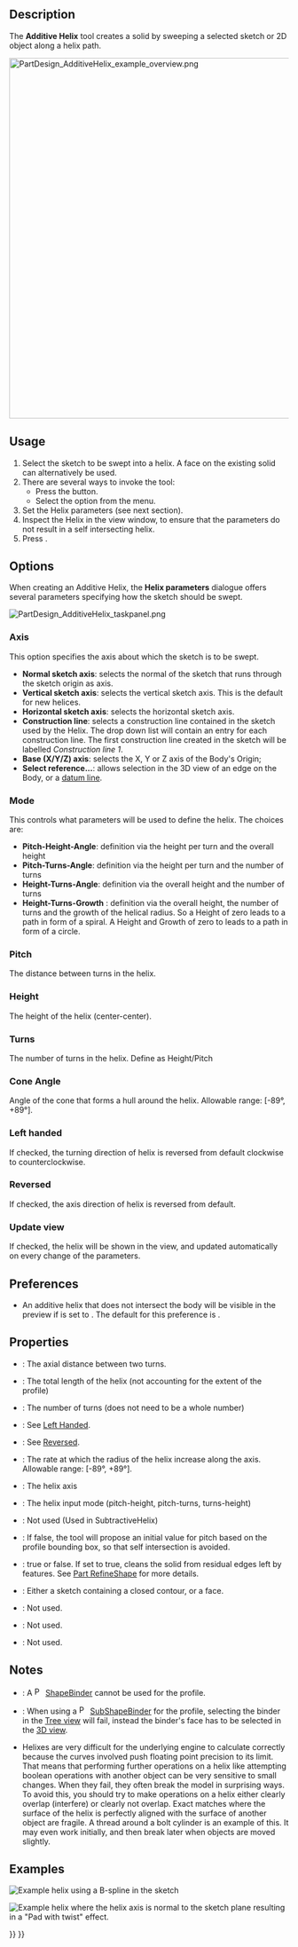 <languages/>
<translate>

<!--T:1-->
{{Docnav
|[[PartDesign_AdditivePipe|Additive pipe]]
|[[PartDesign_AdditiveBox|Additive box]]
|[[PartDesign_Workbench|PartDesign]]
|IconL=PartDesign_AdditivePipe.svg
|IconR=PartDesign_AdditiveBox.svg
|IconC=Workbench_PartDesign.svg
}}

<!--T:2-->
{{GuiCommand
|Name=PartDesign AdditiveHelix
|MenuLocation=Part Design → Create an additive feature → Additive helix
|Workbenches=[[PartDesign_Workbench|PartDesign]]
|Version=0.19
|SeeAlso=[[PartDesign_SubtractiveHelix|PartDesign SubtractiveHelix]]
}}

== Description == <!--T:3-->

<!--T:4-->
The '''Additive Helix''' tool creates a solid by sweeping a selected sketch or 2D object along a helix path.

</translate>
[[File:PartDesign_AdditiveHelix_example_overview.png|none|650px]]
<translate>

<!--T:5-->
{{Caption|The profile (B), is swept around axis (A) in order to produce the solid helix (C).}}

== Usage == <!--T:6-->

<!--T:7-->
# Select the sketch to be swept into a helix. A face on the existing solid can alternatively be used.
# There are several ways to invoke the tool:
#* Press the {{Button|[[Image:PartDesign_AdditiveHelix.svg|16px]] [[PartDesign_AdditiveHelix|Additive helix]]}} button.
#* Select the {{MenuCommand|Part Design → Create an additive feature → [[Image:PartDesign_AdditiveHelix.svg|16px]] Additive helix}} option from the menu.
# Set the Helix parameters (see next section).
# Inspect the Helix in the view window, to ensure that the parameters do not result in a self intersecting helix.
# Press {{Button|OK}}.

== Options == <!--T:8-->

<!--T:9-->
When creating an Additive Helix, the '''Helix parameters''' dialogue offers several parameters specifying how the sketch should be swept.

</translate>
[[File:PartDesign_AdditiveHelix_taskpanel.png|frame|left]]
<translate>

=== Axis === <!--T:10-->

<!--T:11-->
This option specifies the axis about which the sketch is to be swept.
* '''Normal sketch axis''': selects the normal of the sketch that runs through the sketch origin  as axis. {{Version|0.20}}
* '''Vertical sketch axis''': selects the vertical sketch axis. This is the default for new helices.
* '''Horizontal sketch axis''': selects the horizontal sketch axis.
* '''Construction line''': selects a construction line contained in the sketch used by the Helix. The drop down list will contain an entry for each construction line. The first construction line created in the sketch will be labelled ''Construction line 1''.
* '''Base (X/Y/Z) axis''': selects the X, Y or Z axis of the Body's Origin;
* '''Select reference...''': allows selection in the 3D view of an edge on the Body, or a [[PartDesign_Line|datum line]].

=== Mode === <!--T:12-->

<!--T:13-->
This controls what parameters will be used to define the helix. The choices are:
* '''Pitch-Height-Angle''': definition via the height per turn and the overall height
* '''Pitch-Turns-Angle''': definition via the height per turn and the number of turns
* '''Height-Turns-Angle''': definition via the overall height and the number of turns
* '''Height-Turns-Growth''' {{Version|0.20}}: definition via the overall height, the number of turns and the growth of the helical radius. So a Height of zero leads to a path in form of a spiral. A Height and Growth of zero to leads to a path in form of a circle.

=== Pitch === <!--T:14-->

<!--T:15-->
The distance between turns in the helix.

=== Height === <!--T:16-->

<!--T:17-->
The height of the helix (center-center).

=== Turns === <!--T:18-->

<!--T:19-->
The number of turns in the helix. Define as Height/Pitch

=== Cone Angle === <!--T:20-->

<!--T:21-->
Angle of the cone that forms a hull around the helix. Allowable range: [-89°, +89°].

=== Left handed === <!--T:22-->

<!--T:23-->
If checked, the turning direction of helix is reversed from default clockwise to counterclockwise.

=== Reversed === <!--T:24-->

<!--T:25-->
If checked, the axis direction of helix is reversed from default.

=== Update view === <!--T:26-->

<!--T:27-->
If checked, the helix will be shown in the view, and updated automatically on every change of the parameters.

== Preferences == <!--T:33-->

<!--T:34-->
* An additive helix that does not intersect the body will be visible in the preview if {{MenuCommand|Tools → Edit parameters... → BaseApp → Preferences → Mod → PartDesign → AdditiveHelixPreview}} is set to {{TRUE}}. The default for this preference is {{FALSE}}. {{Version|0.20}}

== Properties == <!--T:28-->

<!--T:30-->
* {{PropertyData|Pitch}}: The axial distance between two turns.
* {{PropertyData|Height}}: The total length of the helix (not accounting for the extent of the profile)
* {{PropertyData|Turns}}: The number of turns (does not need to be a whole number)
* {{PropertyData|Left Handed}}: See [[#Left_handed|Left Handed]].
* {{PropertyData|Reversed}}: See [[#Reversed|Reversed]].
* {{PropertyData|Angle}}: The rate at which the radius of the helix increase along the axis. Allowable range: [-89°, +89°].
* {{PropertyData|Reference axis}}: The helix axis
* {{PropertyData|Mode}}: The helix input mode (pitch-height, pitch-turns, turns-height)
* {{PropertyData|Outside}}: Not used (Used in SubtractiveHelix)
* {{PropertyData|Has Been Edited}}: If false, the tool will propose an initial value for pitch based on the profile bounding box, so that self intersection is avoided.
* {{PropertyData|Refine}}: true or false. If set to true, cleans the solid from residual edges left by features. See [[Part_RefineShape|Part RefineShape]] for more details.
* {{PropertyData|Profile}}: Either a sketch containing a closed contour, or a face.
* {{PropertyData|Midplane}}: Not used.
* {{PropertyData|Up to face}}: Not used.
* {{PropertyData|Allow multiple face}}: Not used.

== Notes == <!--T:37-->

<!--T:38-->
* {{VersionMinus|0.21}}: A [[File:PartDesign_ShapeBinder.svg|16px]] [[PartDesign_ShapeBinder|ShapeBinder]] cannot be used for the profile.
* {{VersionMinus|0.21}}: When using a [[File:PartDesign_SubShapeBinder.svg|16px]] [[PartDesign_SubShapeBinder|SubShapeBinder]] for the profile, selecting the binder in the [[Tree_view|Tree view]] will fail, instead the binder's face has to be selected in the [[3D_view|3D view]].
* Helixes are very difficult for the underlying engine to calculate correctly because the curves involved push floating point precision to its limit. That means that performing further operations on a helix like attempting boolean operations with another object can be very sensitive to small changes. When they fail, they often break the model in surprising ways. To avoid this, you should try to make operations on a helix either clearly overlap (interfere) or clearly not overlap. Exact matches where the surface of the helix is perfectly aligned with the surface of another object are fragile. A thread around a bolt cylinder is an example of this. It may even work initially, and then break later when objects are moved slightly.

== Examples == <!--T:31-->

</translate>
<translate>
<!--T:35-->
[[File:PartDesign_AdditiveHelix_example_bspline.png|frame|left|Example helix using a [[Sketcher_CreateBSpline|B-spline]] in the sketch]]

<!--T:36-->
[[File:PartDesign_AdditiveHelix_example_twisting_pad.png|frame|left|Example helix where the helix axis is normal to the sketch plane resulting in a "Pad with twist" effect.]]
</translate>
<translate>


<!--T:32-->
{{Docnav
|[[PartDesign_AdditivePipe|Additive pipe]]
|[[PartDesign_AdditiveBox|Additive box]]
|[[PartDesign_Workbench|PartDesign]]
|IconL=PartDesign_AdditivePipe.svg
|IconR=PartDesign_AdditiveBox.svg
|IconC=Workbench_PartDesign.svg
}}

</translate>
{{PartDesign Tools navi{{#translation:}}}}
{{Userdocnavi{{#translation:}}}}